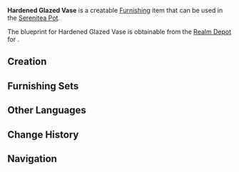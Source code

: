 {{Furnishing Infobox
|id             = 373110
|image          = Item Hardened Glazed Vase.png
|category       = Landscape
|subcategory    = Item
|rarity         = 2
|adeptal_energy = 30
|load           = 35
|reduced_load   = 24
|description    = A commonly seen porcelain vase that uses the clay of the [[Windwail Highland]] as its base material. Its makers used a special surface-hardening technique to improve on its usually fragile nature and gave it a coat of paint along the way, too.
|blueprint      = Adeptal Mirror
|adeptal mirror = 1
}}
'''Hardened Glazed Vase''' is a creatable [[Furnishing]] item that can be used in the [[Serenitea Pot]].

The blueprint for Hardened Glazed Vase is obtainable from the [[Realm Depot]] for {{Item|Realm Currency|24|x=80}}.

==Creation==
{{Recipe
|type = Creation
|time = 12h
|Iron Chunk = 4
|sort = Iron Chunk
}}

==Furnishing Sets==
{{Craft Usage}}

==Other Languages==
{{Other Languages
|en      = Hardened Glazed Vase
|zhs     = 硬面彩陶罐
|zhs_rm  = Yìng Miàn Cǎi Táo Guàn
|zht     = 硬面彩陶罐
|zht_rm  = Yìng Miàn Cǎi Táo Guàn
|zh_tl   = 
|ja      = 丈夫な色付き陶磁器
|ja_rm   = Joubu-na Irotsuki Toujiki
|ja_tl   = Solid Colored Porcelain
|ko      = 단단한 유색 도자기
|ko_rm   = 
|ko_tl   = 
|es      = Jarrón de cerámica pintada
|es_tl   = Painted Ceramic Vase 
|fr      = Vases en terre cuite
|fr_tl   = Terra Cotta Vases
|ru      = Закалённая глиняная ваза
|ru_tl   = 
|th      = ขวดดินเผาแบบด้าน
|th_rm   = 
|th_tl   = 
|vi      = Lọ Gốm Sặc Sỡ
|vi_tl   = 
|de      = Gehärtete glasierte Tonvase
|de_tl   = Hardened Glazed Clay Vase
|id      = Vas Keras Mengkilap
|id_tl   = Shining Hard Vase
|pt      = Vaso Vitrificado Endurecido
|pt_tl   = 
}}

==Change History==
{{Change History|1.5}}

==Navigation==
{{Furnishing Navbox/Exterior|Landscape}}